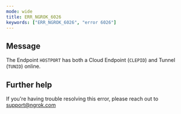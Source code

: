 ```yaml
---
mode: wide
title: ERR_NGROK_6026
keywords: ["ERR_NGROK_6026", "error 6026"]
---
```


## Message

The Endpoint `HOSTPORT` has both a Cloud Endpoint (`CLEPID`) and Tunnel (`TUNID`) online.

## Further help

If you're having trouble resolving this error, please reach out to [support@ngrok.com](mailto:support@ngrok.com?subject=Help%20with%20ERR_NGROK_6026)
